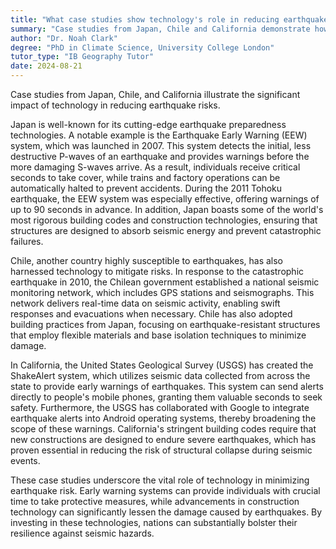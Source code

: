 ```yaml
---
title: "What case studies show technology's role in reducing earthquake risk?"
summary: "Case studies from Japan, Chile and California demonstrate how technology has significantly reduced earthquake risk."
author: "Dr. Noah Clark"
degree: "PhD in Climate Science, University College London"
tutor_type: "IB Geography Tutor"
date: 2024-08-21
---
```


Case studies from Japan, Chile, and California illustrate the significant impact of technology in reducing earthquake risks.

Japan is well-known for its cutting-edge earthquake preparedness technologies. A notable example is the Earthquake Early Warning (EEW) system, which was launched in 2007. This system detects the initial, less destructive P-waves of an earthquake and provides warnings before the more damaging S-waves arrive. As a result, individuals receive critical seconds to take cover, while trains and factory operations can be automatically halted to prevent accidents. During the 2011 Tohoku earthquake, the EEW system was especially effective, offering warnings of up to $90$ seconds in advance. In addition, Japan boasts some of the world's most rigorous building codes and construction technologies, ensuring that structures are designed to absorb seismic energy and prevent catastrophic failures.

Chile, another country highly susceptible to earthquakes, has also harnessed technology to mitigate risks. In response to the catastrophic earthquake in $2010$, the Chilean government established a national seismic monitoring network, which includes GPS stations and seismographs. This network delivers real-time data on seismic activity, enabling swift responses and evacuations when necessary. Chile has also adopted building practices from Japan, focusing on earthquake-resistant structures that employ flexible materials and base isolation techniques to minimize damage.

In California, the United States Geological Survey (USGS) has created the ShakeAlert system, which utilizes seismic data collected from across the state to provide early warnings of earthquakes. This system can send alerts directly to people's mobile phones, granting them valuable seconds to seek safety. Furthermore, the USGS has collaborated with Google to integrate earthquake alerts into Android operating systems, thereby broadening the scope of these warnings. California's stringent building codes require that new constructions are designed to endure severe earthquakes, which has proven essential in reducing the risk of structural collapse during seismic events.

These case studies underscore the vital role of technology in minimizing earthquake risk. Early warning systems can provide individuals with crucial time to take protective measures, while advancements in construction technology can significantly lessen the damage caused by earthquakes. By investing in these technologies, nations can substantially bolster their resilience against seismic hazards.
    